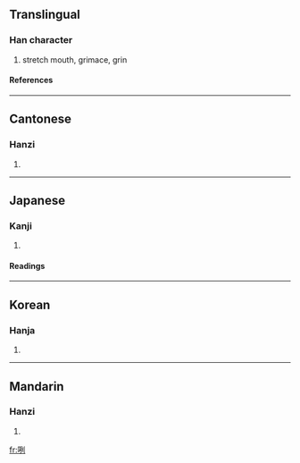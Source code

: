 ==Translingual==
===Han character===
{{Han char|rn=30|rad=口|as=06|sn=9|four=6200<sub>0</sub>|canj=口一弓弓 (RMNN)}}
# stretch mouth, grimace, grin
====References====
{{Han ref|kx=0186.090|dkj=03536|dj=0405.310|hdz=10613.160|uh=54A7|ud=21671|bh=ABA8|bd=43944}}
----
==Cantonese==
===Hanzi===
{{yue-hanzi|jyut=|y=le2, le4}}
# {{defn|Cantonese}}
----
==Japanese==
===Kanji===
{{ja-kanji|grade=|rs=口06}}
# {{defn|Japanese}} 
====Readings====
{{ja-readings|on=[[れつ]] (retsu), [[れち]] (rechi)|kun=}}
----
==Korean==
===Hanja===
{{ko-hanja|hangeul=렬|rv=ryeol|mr=ryŏl}}
# {{defn|Korean}}
----
==Mandarin==
===Hanzi===
{{cmn-hanzi|pin=[[liě]] ([[lie3]])|wg=lieh<sup>3</sup>}}
# {{defn|Mandarin}}

[[fr:咧]]